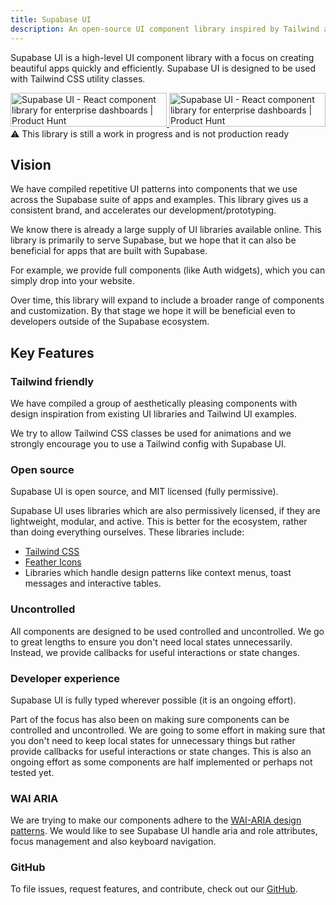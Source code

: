 ```yaml
---
title: Supabase UI
description: An open-source UI component library inspired by Tailwind and AntDesign.
---
```


Supabase UI is a high-level UI component library with a focus on creating beautiful apps quickly and efficiently.
Supabase UI is designed to be used with Tailwind CSS utility classes.

<div style={{ marginBottom: '13px' }}>
  <a
    href="https://www.producthunt.com/posts/supabase-ui?utm_source=badge-top-post-badge&utm_medium=badge&utm_souce=badge-supabase-ui"
    target="_blank"
  >
    <img
      src="https://api.producthunt.com/widgets/embed-image/v1/top-post-badge.svg?post_id=290768&theme=light&period=daily"
      alt="Supabase UI - React component library for enterprise dashboards | Product Hunt"
      style={{
        width: '250px',
        height: '54px',
        display: 'inline-block',
        margin: '0',
        marginRight: '8px',
        marginBottom: '8px',
      }}
      width="250"
      height="54"
    />
  </a>
  <a
    href="https://www.producthunt.com/posts/supabase-ui?utm_source=badge-top-post-badge&utm_medium=badge&utm_souce=badge-supabase-ui"
    target="_blank"
  >
    <img
      src="https://api.producthunt.com/widgets/embed-image/v1/top-post-badge.svg?post_id=290768&theme=light&period=weekly"
      alt="Supabase UI - React component library for enterprise dashboards | Product Hunt"
      style={{
        width: '250px',
        height: '54px',
        display: 'inline-block',
        margin: '0',
        marginBottom: '8px',
      }}
      width="250"
      height="54"
    />
  </a>
</div>

<div className="p-6 rounded bg-brand-500 bg-opacity-25 dark:bg-opacity-5 text-brand-800">
  ⚠️ This library is still a work in progress and is not production ready
</div>

## Vision

We have compiled repetitive UI patterns into components that we use across the Supabase suite of apps and examples.
This library gives us a consistent brand, and accelerates our development/prototyping.

We know there is already a large supply of UI libraries available online. This library is primarily to serve Supabase, but we hope that it
can also be beneficial for apps that are built with Supabase.

For example, we provide full components (like Auth widgets), which you can simply drop into your website.

Over time, this library will expand to include a broader range of components and customization. By that stage we hope it will be
beneficial even to developers outside of the Supabase ecosystem.

## Key Features

### Tailwind friendly

We have compiled a group of aesthetically pleasing components with design inspiration from existing UI libraries and Tailwind UI examples.

We try to allow Tailwind CSS classes be used for animations and we strongly encourage you to use a Tailwind config with Supabase UI.

### Open source

Supabase UI is open source, and MIT licensed (fully permissive).

Supabase UI uses libraries which are also permissively licensed, if they are lightweight, modular, and active. This is better for the ecosystem, rather than doing everything ourselves.
These libraries include:

- [Tailwind CSS](https://tailwindcss.com/)
- [Feather Icons](https://feathericons.com/)
- Libraries which handle design patterns like context menus, toast messages and interactive tables.

### Uncontrolled

All components are designed to be used controlled and uncontrolled.
We go to great lengths to ensure you don't need local states unnecessarily. Instead, we provide callbacks for useful interactions or state changes.

### Developer experience

Supabase UI is fully typed wherever possible (it is an ongoing effort).

Part of the focus has also been on making sure components can be controlled and uncontrolled.
We are going to some effort in making sure that you don't need to keep local states for unnecessary things but rather provide callbacks for useful interactions or state changes.
This is also an ongoing effort as some components are half implemented or perhaps not tested yet.

### WAI ARIA

We are trying to make our components adhere to the [WAI-ARIA design patterns](https://www.w3.org/TR/wai-aria-practices-1.2).
We would like to see Supabase UI handle aria and role attributes, focus management and also keyboard navigation.

### GitHub

To file issues, request features, and contribute, check out our [GitHub](https://github.com/supabase/ui).
